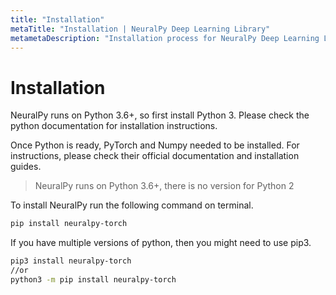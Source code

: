 ```yaml
---
title: "Installation"
metaTitle: "Installation | NeuralPy Deep Learning Library"
metametaDescription: "Installation process for NeuralPy Deep Learning Library."
---
```


# Installation

NeuralPy runs on Python 3.6+, so first install Python 3. Please check the python documentation for installation instructions.

Once Python is ready, PyTorch and Numpy needed to be installed. For instructions, please check their official documentation and installation guides.

> NeuralPy runs on Python 3.6+, there is no version for Python 2

To install NeuralPy run the following command on terminal.

```bash
pip install neuralpy-torch
```

If you have multiple versions of python, then you might need to use pip3.

```bash
pip3 install neuralpy-torch
//or
python3 -m pip install neuralpy-torch
```
